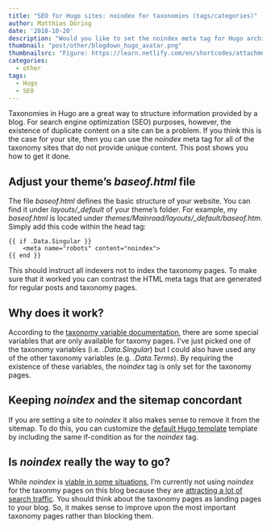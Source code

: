 ```yaml
---
title: "SEO for Hugo sites: noindex for taxonomies (tags/categories)" 
author: Matthias Döring
date: '2018-10-20'
description: "Would you like to set the noindex meta tag for Hugo archive pages? This post shows how it is possible!"
thumbnail: "post/other/blogdown_hugo_avatar.png"
thumbnailsrc: "Figure: https://learn.netlify.com/en/shortcodes/attachments/"
categories:
  - other
tags:
  - Hugo
  - SEO
---
```


Taxonomies in Hugo are a great way to structure information provided by a blog. For search engine optimization (SEO) purposes, however, the existence of duplicate content on a site can be a problem. If you think this is the case for your site, then you can use the *noindex* meta tag for all of the taxonomy sites that do not provide unique content. This post shows you how to get it done. 
<!--more-->

## Adjust your theme's *baseof.html* file

The file *baseof.html* defines the basic structure of your website. You can find it under *layouts/\_default* of your theme's folder. For example, my *baseof.html* is located under *themes/Mainroad/layouts/\_default/baseof.htm*. Simply add this code within the head tag:

```
{{ if .Data.Singular }}
    <meta name="robots" content="noindex">
{{ end }}
```

This should instruct all indexers not to index the taxonomy pages. To make sure that it worked you can contrast the HTML meta tags that are generated for regular posts and taxonomy pages.

## Why does it work?

According to the [taxonomy variable documentation](https://gohugo.io/variables/taxonomy/#example-usage-of-site-taxonomies), there are some special variables that are only available for taxomy pages. I've just picked one of the taxonomy variables (i.e. *.Data.Singular*) but I could also have used any of the other taxonomy variables (e.g. *.Data.Terms*). By requiring the existence of these variables, the *noindex* tag is only set for the taxonomy pages.

## Keeping *noindex* and the sitemap concordant

If you are setting a site to *noindex* it also makes sense to remove it from the sitemap. To do this, you can customize the [default Hugo template](https://gohugo.io/templates/sitemap-template/) template by including the same if-condition as for the *noindex* tag.

## Is *noindex* really the way to go?

While *noindex* is [viable in some situations](https://www.searchenginejournal.com/noindex-category-other-listing-pages/255811/), I'm currently not using *noindex* for the taxonmy pages on this blog because they are [attracting a lot of search traffic](https://yoast.com/ask-yoast-noindexing-tags-categories-foodblog/). You should think about the taxonomy pages as landing pages to your blog. So, it makes sense to improve upon the most important taxonomy pages rather than blocking them.
